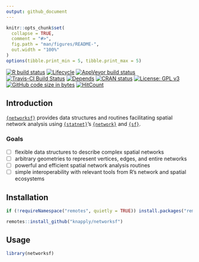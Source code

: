 ```yaml
---
output: github_document
---
```


<!-- README.md is generated from README.Rmd. Please edit that file -->

```r
knitr::opts_chunk$set(
  collapse = TRUE,
  comment = "#>",
  fig.path = "man/figures/README-",
  out.width = "100%"
)
options(tibble.print_min = 5, tibble.print_max = 5)
```


<!-- badges: start -->
[![R build status](https://github.com/knapply/networksf/workflows/R-CMD-check/badge.svg)](https://github.com/knapply/networksf/actions?workflow=R-CMD-check)
[![Lifecycle](https://img.shields.io/badge/lifecycle-experimental-orange.svg)](https://www.tidyverse.org/lifecycle/#experimental)
[![AppVeyor build status](https://ci.appveyor.com/api/projects/status/github/knapply/networksf?branch=master&svg=true)](https://ci.appveyor.com/project/knapply/networksf)
[![Travis-CI Build Status](https://travis-ci.org/knapply/networksf.svg?branch=master)](https://travis-ci.org/knapply/networksf)
[![Depends](https://img.shields.io/badge/Depends-GNU_R>=3.3-blue.svg)](https://www.r-project.org/)
[![CRAN status](https://www.r-pkg.org/badges/version/networksf)](https://cran.r-project.org/package=networksf)
[![License: GPL v3](https://img.shields.io/badge/License-GPLv3-blue.svg)](https://www.gnu.org/licenses/gpl-3.0)
[![GitHub code size in bytes](https://img.shields.io/github/languages/code-size/knapply/networksf.svg)](https://github.com/knapply/networksf)
[![HitCount](http://hits.dwyl.io/knapply/networksf.svg)](http://hits.dwyl.io/knapply/networksf)
<!-- badges: end -->




## Introduction

[`{networksf}`](https://github.com/knapply/networksf) provides data structures and routines facilitating spatial network analysis using [`{statnet}`](http://statnet.org/)'s [`{network}`](https://cran.r-project.org/web/packages/network/index.html) and [`{sf}`](https://r-spatial.github.io/sf/index.html).

### Goals

- [ ] flexible data structures to describe complex spatial networks
- [ ] arbitrary geometries to represent vertices, edges, and entire networks
- [ ] powerful and efficient spatial network analysis routines
- [ ] simple interoperability with relevant tools from R's network and spatial ecosystems



## Installation

```r
if (!requireNamespace("remotes", quietly = TRUE)) install.packages("remotes")

remotes::install_github("knapply/networksf")
```

## Usage

```r
library(networksf)
```

